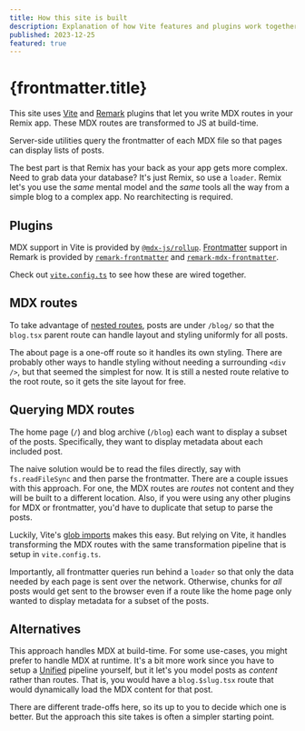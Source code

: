 ```yaml
---
title: How this site is built
description: Explanation of how Vite features and plugins work together to power Remix + MDX
published: 2023-12-25
featured: true
---
```


# {frontmatter.title}

This site uses [Vite][vite] and [Remark][remark] plugins that let you write MDX routes in your Remix app.
These MDX routes are transformed to JS at build-time.

Server-side utilities query the frontmatter of each MDX file so that pages can display lists of posts.

The best part is that Remix has your back as your app gets more complex.
Need to grab data your database?
It's just Remix, so use a `loader`.
Remix let's you use the _same_ mental model and the _same_ tools all the way from a simple blog to a complex app.
No rearchitecting is required.

## Plugins

MDX support in Vite is provided by [`@mdx-js/rollup`][mdx-js-rollup].
[Frontmatter][frontmatter] support in Remark is provided by [`remark-frontmatter`][remark-frontmatter] and [`remark-mdx-frontmatter`][remark-mdx-frontmatter].

Check out [`vite.config.ts`][vite-config] to see how these are wired together.

## MDX routes

To take advantage of [nested routes][nested-routes], posts are under `/blog/`
so that the `blog.tsx` parent route can handle layout and styling uniformly for all posts.

The about page is a one-off route so it handles its own styling.
There are probably other ways to handle styling without needing a surrounding `<div />`, but that seemed the simplest for now.
It is still a nested route relative to the root route, so it gets the site layout for free.

## Querying MDX routes

The home page (`/`) and blog archive (`/blog`) each want to display a subset of the posts.
Specifically, they want to display metadata about each included post.

The naive solution would be to read the files directly, say with `fs.readFileSync` and then parse the frontmatter.
There are a couple issues with this approach.
For one, the MDX routes are _routes_ not content and they will be built to a different location.
Also, if you were using any other plugins for MDX or frontmatter, you'd have to duplicate that setup to parse the posts.

Luckily, Vite's [glob imports][import-meta-glob] makes this easy.
But relying on Vite, it handles transforming the MDX routes with the same transformation pipeline that is setup in `vite.config.ts`.

Importantly, all frontmatter queries run behind a `loader` so that only the data needed by each page is sent over the network.
Otherwise, chunks for _all_ posts would get sent to the browser even if a route like the home page only wanted to display metadata for a subset of the posts.

## Alternatives

This approach handles MDX at build-time.
For some use-cases, you might prefer to handle MDX at runtime.
It's a bit more work since you have to setup a [Unified][unified] pipeline yourself,
but it let's you model posts as _content_ rather than routes.
That is, you would have a `blog.$slug.tsx` route that would dynamically load the MDX content for that post.

There are different trade-offs here, so its up to you to decide which one is better.
But the approach this site takes is often a simpler starting point.

[vite]: https://vitejs.dev/
[remark]: https://github.com/remarkjs/remark
[vite-config]: https://github.com/pcattori/remix-blog-mdx/blob/main/vite.config.ts
[mdx-js-rollup]: https://mdxjs.com/packages/rollup/
[frontmatter]: https://mdxjs.com/guides/frontmatter/
[remark-frontmatter]: https://github.com/remarkjs/remark-frontmatter
[remark-mdx-frontmatter]: https://github.com/remcohaszing/remark-mdx-frontmatter
[nested-routes]: https://remix.run/docs/en/main/discussion/routes
[import-meta-glob]: https://vitejs.dev/guide/features.html#glob-import
[unified]: https://unifiedjs.com/
